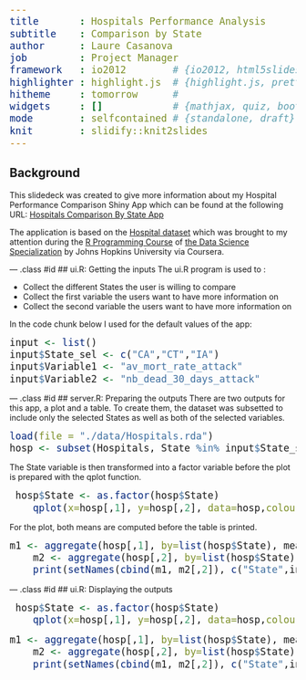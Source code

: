 ```yaml
---
title       : Hospitals Performance Analysis 
subtitle    : Comparison by State
author      : Laure Casanova
job         : Project Manager
framework   : io2012        # {io2012, html5slides, shower, dzslides, ...}
highlighter : highlight.js  # {highlight.js, prettify, highlight}
hitheme     : tomorrow      # 
widgets     : []            # {mathjax, quiz, bootstrap}
mode        : selfcontained # {standalone, draft}
knit        : slidify::knit2slides
---
```


<style type="text/css">
body, td {
   font-size: 14px;
}
code.r{
  font-size: 17px;
}
pre {
  font-size: 20px
}
</style>

## Background
This slidedeck was created to give more information about my Hospital Performance Comparison Shiny App which can be found at the following URL:
[Hospitals Comparison By State App](https://laurecasanova.shinyapps.io/Hospitals_Comparison_By_State/ "Hospitals Performance Comparison By State")


The application is based on the [Hospital dataset](https://d396qusza40orc.cloudfront.net/rprog%2Fdata%2FProgAssignment3-data.zip "Click to download the Zipfile") which was brought to my attention during the [R Programming Course](https://www.coursera.org/learn/r-programming "R Programming") of [the Data Science Specialization](https://www.coursera.org/specializations/jhu-data-science "the Data Science Specialization") by Johns Hopkins University via Coursera.


--- .class #id 
## ui.R: Getting the inputs
The ui.R program is used to :

* Collect the different States the user is willing to compare
* Collect the first variable the users want to have more information on
* Collect the second variable the users want to have more information on

In the code chunk below I used for the default values of the app:

```r
input <- list()
input$State_sel <- c("CA","CT","IA")
input$Variable1 <- "av_mort_rate_attack"
input$Variable2 <- "nb_dead_30_days_attack"
```

--- .class #id 
## server.R: Preparing the outputs
There are two outputs for this app, a plot and a table. To create them, the dataset was subsetted to include only the selected States as well as both of the selected variables.

```r
load(file = "./data/Hospitals.rda")
hosp <- subset(Hospitals, State %in% input$State_sel, c(input$Variable1, input$Variable2, "State"))
```

The State variable is then transformed into a factor variable before the plot is prepared with the qplot function.

```r
 hosp$State <- as.factor(hosp$State)
    qplot(x=hosp[,1], y=hosp[,2], data=hosp,colour=State, xlab=input$Variable1, ylab=input$Variable2)
```

For the plot, both means are computed before the table is printed.
```r
m1 <- aggregate(hosp[,1], by=list(hosp$State), mean)
    m2 <- aggregate(hosp[,2], by=list(hosp$State), mean)
    print(setNames(cbind(m1, m2[,2]), c("State",input$Variable1, input$Variable2)))
```

--- .class #id 
## ui.R: Displaying the outputs
```r
 hosp$State <- as.factor(hosp$State)
    qplot(x=hosp[,1], y=hosp[,2], data=hosp,colour=State, xlab=input$Variable1, ylab=input$Variable2)
```

```r
m1 <- aggregate(hosp[,1], by=list(hosp$State), mean)
    m2 <- aggregate(hosp[,2], by=list(hosp$State), mean)
    print(setNames(cbind(m1, m2[,2]), c("State",input$Variable1, input$Variable2)))
```



